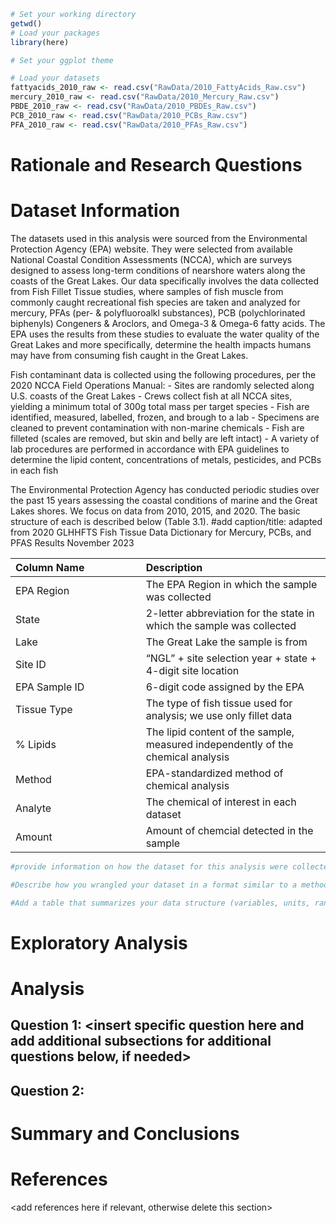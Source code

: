 \newpage
\tableofcontents 
\newpage
\listoftables 
\newpage
\listoffigures 
\newpage

```r
# Set your working directory
getwd()
# Load your packages
library(here)

# Set your ggplot theme

# Load your datasets
fattyacids_2010_raw <- read.csv("RawData/2010_FattyAcids_Raw.csv")
mercury_2010_raw <- read.csv("RawData/2010_Mercury_Raw.csv")
PBDE_2010_raw <- read.csv("RawData/2010_PBDEs_Raw.csv")
PCB_2010_raw <- read.csv("RawData/2010_PCBs_Raw.csv")
PFA_2010_raw <- read.csv("RawData/2010_PFAs_Raw.csv")

```



# Rationale and Research Questions



\newpage

# Dataset Information
The datasets used in this analysis were sourced from the Environmental Protection Agency (EPA) website. They were selected from available National Coastal Condition Assessments (NCCA), which are surveys designed to assess long-term conditions of nearshore waters along the coasts of the Great Lakes. Our data specifically involves the data collected from Fish Fillet Tissue studies, where samples of fish muscle from commonly caught recreational fish species are taken and analyzed for mercury, PFAs (per- & polyfluoroalkl substances), PCB (polychlorinated biphenyls) Congeners & Aroclors, and Omega-3 & Omega-6 fatty acids. The EPA uses the results from these studies to evaluate the water quality of the Great Lakes and more specifically, determine the health impacts humans may have from consuming fish caught in the Great Lakes.

Fish contaminant data is collected using the following procedures, per the 2020 NCCA Field Operations Manual:
- Sites are randomly selected along U.S. coasts of the Great Lakes
- Crews collect fish at all NCCA sites, yielding a minimum total of 300g total mass per target species
- Fish are identified, measured, labelled, frozen, and brough to a lab
- Specimens are cleaned to prevent contamination with non-marine chemicals
- Fish are filleted (scales are removed, but skin and belly are left intact)
- A variety of lab procedures are performed in accordance with EPA guidelines to determine the lipid content, concentrations of metals, pesticides, and PCBs in each fish

The Environmental Protection Agency has conducted periodic studies over the past 15 years assessing the coastal conditions of marine and the Great Lakes shores. We focus on data from 2010, 2015, and 2020. The basic structure of each is described below (Table 3.1). 
#add caption/title: adapted from 2020 GLHHFTS Fish Tissue Data Dictionary for Mercury, PCBs, and PFAS Results November 2023

| Column Name | Description |
|:----|:------|
| EPA Region | The EPA Region in which the sample was collected | 
| State |  2-letter abbreviation for the state in which the sample was collected | 
| Lake | The Great Lake the sample is from |
| Site ID | "NGL" + site selection year + state + 4-digit site location |
| EPA Sample ID | 6-digit code assigned by the EPA |
| Tissue Type | The type of fish tissue used for analysis; we use only fillet data |
| % Lipids | The lipid content of the sample, measured independently of the chemical analysis |
| Method | EPA-standardized method of chemical analysis |
| Analyte | The chemical of interest in each dataset |
| Amount | Amount of chemcial detected in the sample |



```r
#provide information on how the dataset for this analysis were collected, the data contained in the dataset, and any important pieces of information that are relevant to your analyses. This section should contain much of same information as the metadata file for the dataset but formatted in a way that is more narrative.

#Describe how you wrangled your dataset in a format similar to a methods section of a journal article.

#Add a table that summarizes your data structure (variables, units, ranges and/or central tendencies, data source if multiple are used, etc.). This table can be made in markdown text or inserted as a kable function in an R chunk. If the latter, do not include the code used to generate your table.
```

\newpage

# Exploratory Analysis 



\newpage

# Analysis



## Question 1: <insert specific question here and add additional subsections for additional questions below, if needed>

## Question 2: 




\newpage

# Summary and Conclusions


\newpage

# References
<add references here if relevant, otherwise delete this section> 
